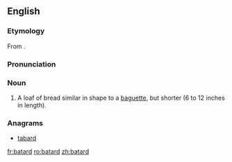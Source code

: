{{also|bâtard}}
==English==

===Etymology===
From {{etyl|fr|en}} {{term|bâtard|lang=fr}}.

===Pronunciation===
{{rfp|lang=en}}

===Noun===
{{en-noun}}

# A loaf of bread similar in shape to a [[baguette]], but shorter (6 to 12 inches in length).

===Anagrams===
* [[tabard#English|tabard]]

[[fr:batard]]
[[ro:batard]]
[[zh:batard]]
